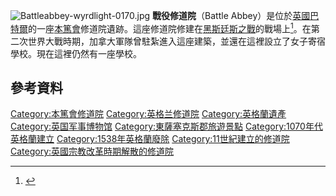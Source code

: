 {{Refimprove|time=2020-07-17T06:07:20+00:00}}
[[File:Battleabbey-wyrdlight-0170.jpg|thumb]]
'''戰役修道院'''（Battle Abbey）是位於[[英國|英國]][[巴特爾_(英國城鎮)|巴特爾]]的一座[[本篤會|本篤會]]修道院遺跡。這座修道院修建在[[黑斯廷斯之戰|黑斯廷斯之戰]]的戰場上<ref name=":0">{{Cite web|title=Battle Abbey, Battle, East Sussex: Tree-Ring Analysis of Oak Timbers from the Gatehouse, Dorter and Reredorter. Historic England Research Report 58/2016|url=https://research.historicengland.org.uk/Report.aspx?i=15550&ru=/Results.aspx?p=1&n=10&rn=58&ry=2016&ns=1|last=Arnold, Howard, Tyers,|first=|date=2016|website=research.historicengland.org.uk|access-date=2020-05-29|archive-date=2020-07-17|archive-url=https://web.archive.org/web/20200717085359/https://research.historicengland.org.uk/Report.aspx?i=15550&ru=%2FResults.aspx%3Fp%3D1&n=10&rn=58&ry=2016&ns=1|dead-url=no}}</ref>。在第二次世界大戰時期，加拿大軍隊曾駐紮進入這座建築，並還在這裡設立了女子寄宿學校。現在這裡仍然有一座學校。
==參考資料==
{{reflist}}

[[Category:本篤會修道院|Category:本篤會修道院]]
[[Category:英格兰修道院|Category:英格兰修道院]]
[[Category:英格蘭遺產|Category:英格蘭遺產]]
[[Category:英国军事博物馆|Category:英国军事博物馆]]
[[Category:東薩塞克斯郡旅遊景點|Category:東薩塞克斯郡旅遊景點]]
[[Category:1070年代英格蘭建立|Category:1070年代英格蘭建立]]
[[Category:1538年英格蘭廢除|Category:1538年英格蘭廢除]]
[[Category:11世紀建立的修道院|Category:11世紀建立的修道院]]
[[Category:英國宗教改革時期解散的修道院|Category:英國宗教改革時期解散的修道院]]